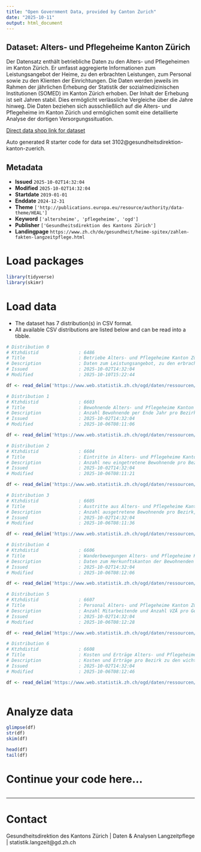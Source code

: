 ```yaml
---
title: "Open Government Data, provided by Canton Zurich"
date: "2025-10-11"
output: html_document
---
```


## Dataset: Alters- und Pflegeheime Kanton Zürich

Der Datensatz enthält betriebliche Daten zu den Alters- und Pflegeheimen im Kanton Zürich. Er umfasst aggregierte Informationen zum Leistungsangebot der Heime, zu den erbrachten Leistungen, zum Personal sowie zu den Klienten der Einrichtungen. Die Daten werden jeweils im Rahmen der jährlichen Erhebung der Statistik der sozialmedizinischen Institutionen (SOMED) im Kanton Zürich erhoben. Der Inhalt der Erhebung ist seit Jahren stabil. Dies ermöglicht verlässliche Vergleiche über die Jahre hinweg. 
Die Daten beziehen sich ausschließlich auf die Alters- und Pflegeheime im Kanton Zürich und ermöglichen somit eine detaillierte Analyse der dortigen Versorgungssituation.

[Direct data shop link for dataset](https://www.zh.ch/de/politik-staat/statistik-daten/datenkatalog.html#/datasets/3102@gesundheitsdirektion-kanton-zuerich)

Auto generated R starter code for data set 3102@gesundheitsdirektion-kanton-zuerich.

## Metadata

- **Issued** `2025-10-02T14:32:04`
- **Modified** `2025-10-02T14:32:04`
- **Startdate** `2019-01-01`
- **Enddate** `2024-12-31`
- **Theme** `['http://publications.europa.eu/resource/authority/data-theme/HEAL']`
- **Keyword** `['altersheime', 'pflegeheime', 'ogd']`
- **Publisher** `['Gesundheitsdirektion des Kantons Zürich']`
- **Landingpage** `https://www.zh.ch/de/gesundheit/heime-spitex/zahlen-fakten-langzeitpflege.html`


# Load packages

```r

library(tidyverse)
library(skimr)

```

# Load data

-   The dataset has 7 distribution(s) in CSV format.
-   All available CSV distributions are listed below and can be read into a tibble.

```r

# Distribution 0
# Ktzhdistid               : 6486
# Title                    : Betriebe Alters- und Pflegeheime Kanton Zürich
# Description              : Daten zum Leistungsangebot, zu den erbrachten Leistungen sowie die wichtigsten Kenngrössen zu den Kosten pro Heim. Detailbeschreibung zu den einzelnen Variablen siehe separate Datei im Datensatz: https://www.web.statistik.zh.ch/ogd/daten/ressourcen/KTZH_00003102_00006484.txt
# Issued                   : 2025-10-02T14:32:04
# Modified                 : 2025-10-10T15:22:44

df <- read_delim('https://www.web.statistik.zh.ch/ogd/daten/ressourcen/KTZH_00003102_00006486.csv')

# Distribution 1
# Ktzhdistid               : 6603
# Title                    : Bewohnende Alters- und Pflegeheime Kanton Zürich
# Description              : Anzahl Bewohnende per Ende Jahr pro Bezirk, Altersgruppe oder Pflegebedarfsstufe. Detailbeschreibung zu den einzelnen Variablen siehe separate Datei im Datensatz: https://www.web.statistik.zh.ch/ogd/daten/ressourcen/KTZH_00003102_00006484.txt
# Issued                   : 2025-10-02T14:32:04
# Modified                 : 2025-10-06T08:11:06

df <- read_delim('https://www.web.statistik.zh.ch/ogd/daten/ressourcen/KTZH_00003102_00006603.csv')

# Distribution 2
# Ktzhdistid               : 6604
# Title                    : Eintritte in Alters- und Pflegeheime Kanton Zürich
# Description              : Anzahl neu eingetretene Bewohnende pro Bezirk,  Pflegebedarfsstufe oder Aufenthaltsort vor Eintritt. Detailbeschreibung zu den einzelnen Variablen siehe separate Datei im Datensatz: https://www.web.statistik.zh.ch/ogd/daten/ressourcen/KTZH_00003102_00006484.txt
# Issued                   : 2025-10-02T14:32:04
# Modified                 : 2025-10-06T08:11:21

df <- read_delim('https://www.web.statistik.zh.ch/ogd/daten/ressourcen/KTZH_00003102_00006604.csv')

# Distribution 3
# Ktzhdistid               : 6605
# Title                    : Austritte aus Alters- und Pflegeheime Kanton Zürich
# Description              : Anzahl ausgetretene Bewohnende pro Bezirk, Pflegebedarfsstufe oder Aufenthaltsort nach Austritt. Detailbeschreibung zu den einzelnen Variablen siehe separate Datei im Datensatz: https://www.web.statistik.zh.ch/ogd/daten/ressourcen/KTZH_00003102_00006484.txt
# Issued                   : 2025-10-02T14:32:04
# Modified                 : 2025-10-06T08:11:36

df <- read_delim('https://www.web.statistik.zh.ch/ogd/daten/ressourcen/KTZH_00003102_00006605.csv')

# Distribution 4
# Ktzhdistid               : 6606
# Title                    : Wanderbewegungen Alters- und Pflegeheime Kanton Zürich
# Description              : Daten zum Herkunftskanton der Bewohnenden und zum Standortbezirk des Pflegeheims.  Detailbeschreibung zu den einzelnen Variablen siehe separate Datei im Datensatz: https://www.web.statistik.zh.ch/ogd/daten/ressourcen/KTZH_00003102_00006484.txt
# Issued                   : 2025-10-02T14:32:04
# Modified                 : 2025-10-06T08:12:06

df <- read_delim('https://www.web.statistik.zh.ch/ogd/daten/ressourcen/KTZH_00003102_00006606.csv')

# Distribution 5
# Ktzhdistid               : 6607
# Title                    : Personal Alters- und Pflegeheime Kanton Zürich
# Description              : Anzahl Mitarbeitende und Anzahl VZÄ pro Geschlecht, Bezirk, Altersgruppe, Einsatzbereich oder Ausbildungstyp. Detailbeschreibung zu den einzelnen Variablen siehe separate Datei im Datensatz: https://www.web.statistik.zh.ch/ogd/daten/ressourcen/KTZH_00003102_00006484.txt
# Issued                   : 2025-10-02T14:32:04
# Modified                 : 2025-10-06T08:12:28

df <- read_delim('https://www.web.statistik.zh.ch/ogd/daten/ressourcen/KTZH_00003102_00006607.csv')

# Distribution 6
# Ktzhdistid               : 6608
# Title                    : Kosten und Erträge Alters- und Pflegeheime Kanton Zürich
# Description              : Kosten und Erträge pro Bezirk zu den wichtigsten Kostenstellen und Konten.  Detailbeschreibung zu den einzelnen Variablen siehe separate Datei im Datensatz: https://www.web.statistik.zh.ch/ogd/daten/ressourcen/KTZH_00003102_00006484.txt
# Issued                   : 2025-10-02T14:32:04
# Modified                 : 2025-10-06T08:12:46

df <- read_delim('https://www.web.statistik.zh.ch/ogd/daten/ressourcen/KTZH_00003102_00006608.csv')



```

# Analyze data

```r

glimpse(df)
str(df)
skim(df)

head(df)
tail(df)

```

# Continue your code here...

```r

```

------------------------------------------------------------------------

# Contact

Gesundheitsdirektion des Kantons Zürich | Daten & Analysen Langzeitpflege | statistik.langzeit@gd.zh.ch
